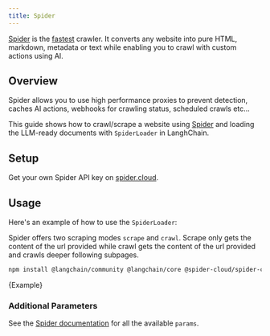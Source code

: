```yaml
---
title: Spider
---
```


[Spider](https://spider.cloud/?ref=langchainjs) is the [fastest](https://github.com/spider-rs/spider/blob/main/benches/BENCHMARKS.md#benchmark-results) crawler. It converts any website into pure HTML, markdown, metadata or text while enabling you to crawl with custom actions using AI.

## Overview

Spider allows you to use high performance proxies to prevent detection, caches AI actions, webhooks for crawling status, scheduled crawls etc...

This guide shows how to crawl/scrape a website using [Spider](https://spider.cloud/) and loading the LLM-ready documents with `SpiderLoader` in LanghChain.

## Setup

Get your own Spider API key on [spider.cloud](https://spider.cloud/).

## Usage

Here's an example of how to use the `SpiderLoader`:

Spider offers two scraping modes `scrape` and `crawl`. Scrape only gets the content of the url provided while crawl gets the content of the url provided and crawls deeper following subpages.


```bash npm2yarn
npm install @langchain/community @langchain/core @spider-cloud/spider-client
```

<CodeBlock language="typescript">{Example}</CodeBlock>

### Additional Parameters

See the [Spider documentation](https://spider.cloud/docs/api) for all the available `params`.
